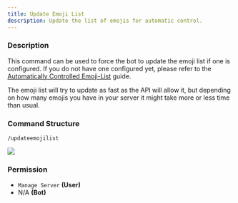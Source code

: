 ```yaml
---
title: Update Emoji List
description: Update the list of emojis for automatic control.
---
```


### Description

This command can be used to force the bot to update the emoji list if one is configured. If you do not have one configured yet, please refer to the [Automatically Controlled Emoji-List](../guides/automatically-controlled-emoji-list.md) guide.

The emoji list will try to update as fast as the API will allow it, but depending on how many emojis you have in your server it might take more or less time than usual.

### Command Structure

```
/updateemojilist
```

![](https://i.imgur.com/A5tFtS5.png)

### **Permission**

* `Manage Server` **(User)**
* N/A **(Bot)**
